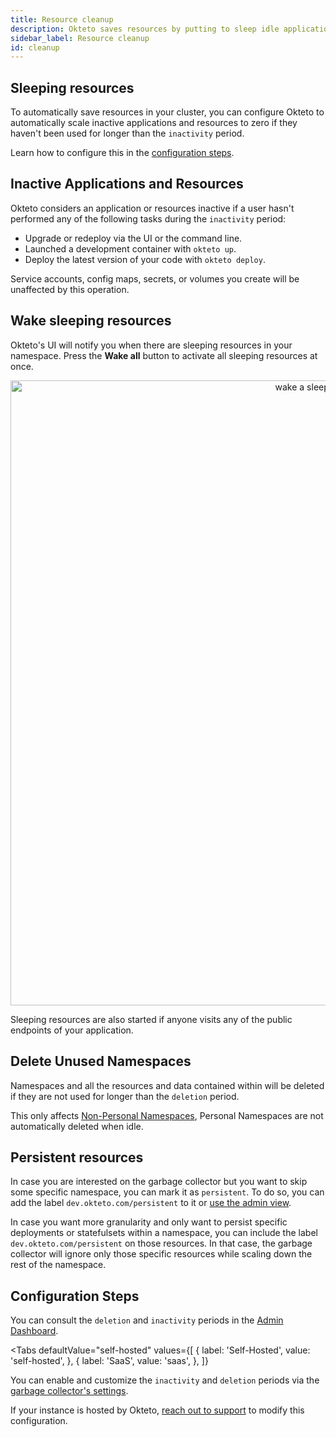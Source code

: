 ```yaml
---
title: Resource cleanup
description: Okteto saves resources by putting to sleep idle applications and cleaning up unused namespaces.
sidebar_label: Resource cleanup
id: cleanup
---
```



## Sleeping resources

To automatically save resources in your cluster, you can configure Okteto to automatically scale inactive applications and resources to zero if they haven't been used for longer than the `inactivity` period.

Learn how to configure this in the [configuration steps](#configuration-steps-).

## Inactive Applications and Resources

Okteto considers an application or resources inactive if a user hasn't performed any of the following tasks during the `inactivity` period:

- Upgrade or redeploy via the UI or the command line.
- Launched a development container with `okteto up`.
- Deploy the latest version of your code with `okteto deploy`.

Service accounts, config maps, secrets, or volumes you create will be unaffected by this operation.

## Wake sleeping resources

Okteto's UI will notify you when there are sleeping resources in your namespace. Press the **Wake all** button to activate all sleeping resources at once.

<p align="center">
  <Image
    src={require("@site/static/img/wake.png").default}
    alt="wake a sleeping resource"
    width="1000"
  />
</p>

Sleeping resources are also started if anyone visits any of the public endpoints of your application.

## Delete Unused Namespaces

Namespaces and all the resources and data contained within will be deleted if they are not used for longer than the `deletion` period.

This only affects [Non-Personal Namespaces](core/namespaces.mdx), Personal Namespaces are not automatically deleted when idle.

## Persistent resources <TiersList tiers="Scale Enterprise Self-Hosted" />

In case you are interested on the garbage collector but you want to skip some specific namespace, you can mark it as `persistent`. To do so, you can add the label `dev.okteto.com/persistent` to it or [use the admin view](admin/dashboard.mdx#namespaces).

In case you want more granularity and only want to persist specific deployments or statefulsets within a namespace, you can include the label `dev.okteto.com/persistent` on those resources. In that case, the garbage collector will ignore only those specific resources while scaling down the rest of the namespace.

## Configuration Steps <TiersList tiers="Scale Enterprise Self-Hosted" />

You can consult the `deletion` and `inactivity` periods in the [Admin Dashboard](admin/dashboard.mdx).

<Tabs
  defaultValue="self-hosted"
  values={[
    { label: 'Self-Hosted', value: 'self-hosted', },
    { label: 'SaaS', value: 'saas', },
  ]}
>
<TabItem value="self-hosted">

You can enable and customize the `inactivity` and `deletion` periods via the [garbage collector's settings](self-hosted/helm-configuration.mdx#gc).

</TabItem>

<TabItem value="saas">

If your instance is hosted by Okteto, [reach out to support](https://okteto.com/support) to modify this configuration.

</TabItem>
</Tabs>
